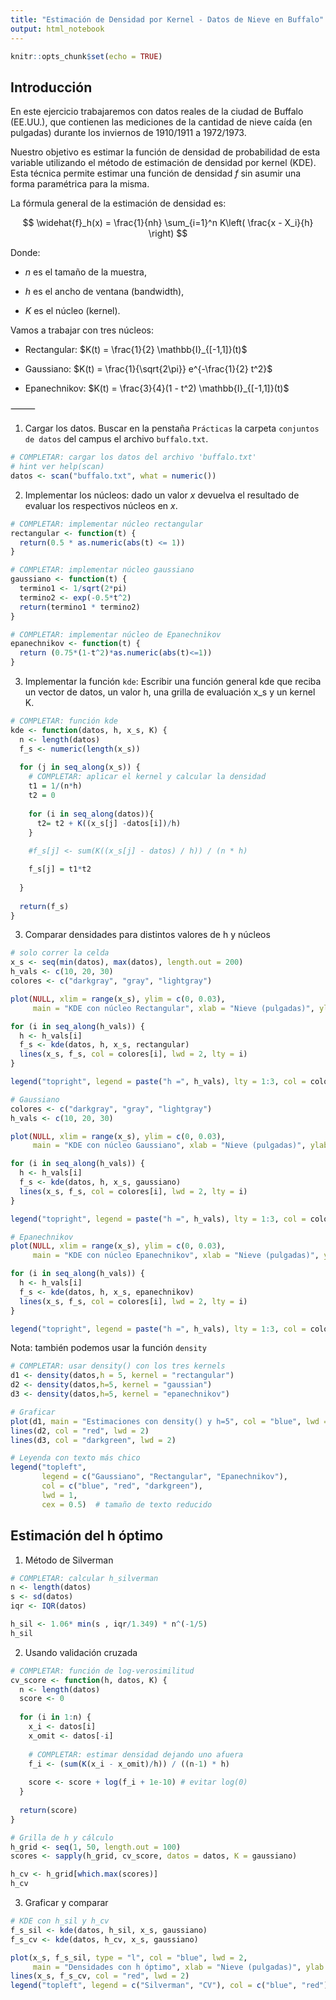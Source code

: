 ```yaml
---
title: "Estimación de Densidad por Kernel - Datos de Nieve en Buffalo"
output: html_notebook
---
```


```r
knitr::opts_chunk$set(echo = TRUE)
```

## Introducción

En este ejercicio trabajaremos con datos reales de la ciudad de Buffalo (EE.UU.), que contienen las mediciones de la cantidad de nieve caída (en pulgadas) durante los inviernos de 1910/1911 a 1972/1973. 

Nuestro objetivo es estimar la función de densidad de probabilidad de esta variable utilizando el método de estimación de densidad por kernel (KDE). Esta técnica permite estimar una función de densidad $f$ sin asumir una forma paramétrica para la misma.

La fórmula general de la estimación de densidad es:

$$
\widehat{f}_h(x) = \frac{1}{nh} \sum_{i=1}^n K\left( \frac{x - X_i}{h} \right)
$$

Donde:

* $n$ es el tamaño de la muestra,

*	$h$ es el ancho de ventana (bandwidth),

*	$K$ es el núcleo (kernel).

Vamos a trabajar con tres núcleos:

- Rectangular: $K(t) = \frac{1}{2} \mathbb{I}_{[-1,1]}(t)$

-	Gaussiano: $K(t) = \frac{1}{\sqrt{2\pi}} e^{-\frac{1}{2} t^2}$

-	Epanechnikov: $K(t) = \frac{3}{4}(1 - t^2) \mathbb{I}_{[-1,1]}(t)$

⸻

1. Cargar los datos. Buscar en la penstaña `Prácticas` la carpeta `conjuntos de datos` del campus el archivo `buffalo.txt`.

```r
# COMPLETAR: cargar los datos del archivo 'buffalo.txt'
# hint ver help(scan)
datos <- scan("buffalo.txt", what = numeric())
```

2. Implementar los núcleos: dado un valor $x$ devuelva el resultado de evaluar los respectivos núcleos en $x$.
```r
# COMPLETAR: implementar núcleo rectangular
rectangular <- function(t) {
  return(0.5 * as.numeric(abs(t) <= 1))
}

# COMPLETAR: implementar núcleo gaussiano
gaussiano <- function(t) {
  termino1 <- 1/sqrt(2*pi)
  termino2 <- exp(-0.5*t^2)
  return(termino1 * termino2)
}

# COMPLETAR: implementar núcleo de Epanechnikov
epanechnikov <- function(t) {
  return (0.75*(1-t^2)*as.numeric(abs(t)<=1))
}
```

3. Implementar la función `kde`: Escribir una función general kde que reciba un vector de datos, un valor h, una grilla de evaluación x_s y un kernel K.

```r
# COMPLETAR: función kde
kde <- function(datos, h, x_s, K) {
  n <- length(datos)
  f_s <- numeric(length(x_s))
  
  for (j in seq_along(x_s)) {
    # COMPLETAR: aplicar el kernel y calcular la densidad
    t1 = 1/(n*h)
    t2 = 0
    
    for (i in seq_along(datos)){
      t2= t2 + K((x_s[j] -datos[i])/h)
    }
    
    #f_s[j] <- sum(K((x_s[j] - datos) / h)) / (n * h)

    f_s[j] = t1*t2
   
  }
  
  return(f_s)
}

```

3. Comparar densidades para distintos valores de h y núcleos

```r
# solo correr la celda
x_s <- seq(min(datos), max(datos), length.out = 200)
h_vals <- c(10, 20, 30)
colores <- c("darkgray", "gray", "lightgray")

plot(NULL, xlim = range(x_s), ylim = c(0, 0.03),
     main = "KDE con núcleo Rectangular", xlab = "Nieve (pulgadas)", ylab = "Densidad")

for (i in seq_along(h_vals)) {
  h <- h_vals[i]
  f_s <- kde(datos, h, x_s, rectangular)
  lines(x_s, f_s, col = colores[i], lwd = 2, lty = i)
}

legend("topright", legend = paste("h =", h_vals), lty = 1:3, col = colores, lwd = 2)
```

```r
# Gaussiano
colores <- c("darkgray", "gray", "lightgray")
h_vals <- c(10, 20, 30)

plot(NULL, xlim = range(x_s), ylim = c(0, 0.03),
     main = "KDE con núcleo Gaussiano", xlab = "Nieve (pulgadas)", ylab = "Densidad")

for (i in seq_along(h_vals)) {
  h <- h_vals[i]
  f_s <- kde(datos, h, x_s, gaussiano)
  lines(x_s, f_s, col = colores[i], lwd = 2, lty = i)
}

legend("topright", legend = paste("h =", h_vals), lty = 1:3, col = colores, lwd = 2)

# Epanechnikov
plot(NULL, xlim = range(x_s), ylim = c(0, 0.03),
     main = "KDE con núcleo Epanechnikov", xlab = "Nieve (pulgadas)", ylab = "Densidad")

for (i in seq_along(h_vals)) {
  h <- h_vals[i]
  f_s <- kde(datos, h, x_s, epanechnikov)
  lines(x_s, f_s, col = colores[i], lwd = 2, lty = i)
}

legend("topright", legend = paste("h =", h_vals), lty = 1:3, col = colores, lwd = 2)
```

Nota: también podemos usar la función `density`
```r
# COMPLETAR: usar density() con los tres kernels
d1 <- density(datos,h = 5, kernel = "rectangular")
d2 <- density(datos,h=5, kernel = "gaussian")
d3 <- density(datos,h=5, kernel = "epanechnikov")

# Graficar
plot(d1, main = "Estimaciones con density() y h=5", col = "blue", lwd = 2)
lines(d2, col = "red", lwd = 2)
lines(d3, col = "darkgreen", lwd = 2)

# Leyenda con texto más chico
legend("topleft",
       legend = c("Gaussiano", "Rectangular", "Epanechnikov"),
       col = c("blue", "red", "darkgreen"),
       lwd = 1,
       cex = 0.5)  # tamaño de texto reducido
```

## Estimación del h óptimo

1. Método de Silverman
```r
# COMPLETAR: calcular h_silverman
n <- length(datos)
s <- sd(datos)
iqr <- IQR(datos)

h_sil <- 1.06* min(s , iqr/1.349) * n^(-1/5)
h_sil
```

2. Usando validación cruzada
```r
# COMPLETAR: función de log-verosimilitud
cv_score <- function(h, datos, K) {
  n <- length(datos)
  score <- 0  
  
  for (i in 1:n) {
    x_i <- datos[i]
    x_omit <- datos[-i]
    
    # COMPLETAR: estimar densidad dejando uno afuera
    f_i <- (sum(K(x_i - x_omit)/h)) / ((n-1) * h)
    
    score <- score + log(f_i + 1e-10) # evitar log(0)
  }
  
  return(score)
}

# Grilla de h y cálculo
h_grid <- seq(1, 50, length.out = 100)
scores <- sapply(h_grid, cv_score, datos = datos, K = gaussiano)

h_cv <- h_grid[which.max(scores)]
h_cv
```

3. Graficar y comparar
```r
# KDE con h_sil y h_cv
f_s_sil <- kde(datos, h_sil, x_s, gaussiano)
f_s_cv <- kde(datos, h_cv, x_s, gaussiano)

plot(x_s, f_s_sil, type = "l", col = "blue", lwd = 2,
     main = "Densidades con h óptimo", xlab = "Nieve (pulgadas)", ylab = "Densidad")
lines(x_s, f_s_cv, col = "red", lwd = 2)
legend("topleft", legend = c("Silverman", "CV"), col = c("blue", "red"), lwd = 2)
```
 


